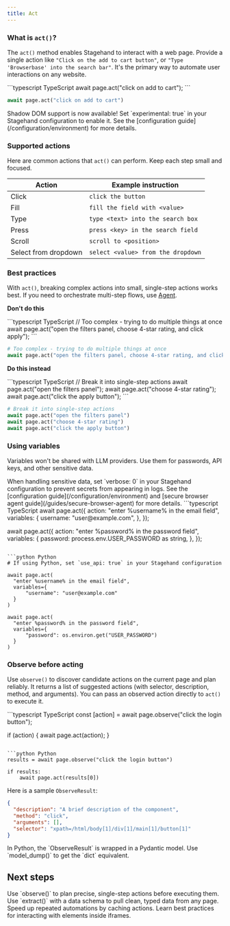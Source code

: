 ```yaml
---
title: Act
---
```


### What is `act()`?
The `act()` method enables Stagehand to interact with a web page. Provide a single action like `"Click on the add to cart button"`, or `"Type 'Browserbase' into the search bar"`. It's the primary way to automate user interactions on any website.

<CodeGroup>
```typescript TypeScript
await page.act("click on add to cart");
```

```python Python
await page.act("click on add to cart")
```
</CodeGroup>

<Info>
Shadow DOM support is now available! Set `experimental: true` in your Stagehand configuration to enable it. See the [configuration guide](/configuration/environment) for more details.
</Info>

### Supported actions

Here are common actions that `act()` can perform. Keep each step small and focused.

<table style={{ width: '100%' }}>
  <thead>
    <tr>
      <th style={{ textAlign: 'left' }}>Action</th>
      <th style={{ textAlign: 'left' }}>Example instruction</th>
    </tr>
  </thead>
  <tbody>
    <tr>
      <td>Click</td>
      <td><code>click the button</code></td>
    </tr>
    <tr>
      <td>Fill</td>
      <td><code>fill the field with &lt;value&gt;</code></td>
    </tr>
    <tr>
      <td>Type</td>
      <td><code>type &lt;text&gt; into the search box</code></td>
    </tr>
    <tr>
      <td>Press</td>
      <td><code>press &lt;key&gt; in the search field</code></td>
    </tr>
    <tr>
      <td>Scroll</td>
      <td><code>scroll to &lt;position&gt;</code></td>
    </tr>
    <tr>
      <td>Select from dropdown</td>
      <td><code>select &lt;value&gt; from the dropdown</code></td>
    </tr>
  </tbody>
  </table>

### Best practices

With `act()`, breaking complex actions into small, single-step actions works best. If you need to orchestrate multi-step flows, use [Agent](/fundamentals/agent/overview).

**Don't do this**

<CodeGroup>
```typescript TypeScript
// Too complex - trying to do multiple things at once
await page.act("open the filters panel, choose 4-star rating, and click apply");
```

```python Python
# Too complex - trying to do multiple things at once
await page.act("open the filters panel, choose 4-star rating, and click apply")
```
</CodeGroup>

**Do this instead**

<CodeGroup>
```typescript TypeScript
// Break it into single-step actions
await page.act("open the filters panel");
await page.act("choose 4-star rating");
await page.act("click the apply button");
```

```python Python
# Break it into single-step actions
await page.act("open the filters panel")
await page.act("choose 4-star rating")
await page.act("click the apply button")
```
</CodeGroup>

### Using variables

Variables won't be shared with LLM providers. Use them for passwords, API keys, and other sensitive data.

<Warning>
When handling sensitive data, set `verbose: 0` in your Stagehand configuration to prevent secrets from appearing in logs. See the [configuration guide](/configuration/environment) and [secure browser agent guide](/guides/secure-browser-agent) for more details.
</Warning>

<CodeGroup>
```typescript TypeScript
await page.act({
  action: "enter %username% in the email field",
  variables: {
    username: "user@example.com",
  },
});

await page.act({
  action: "enter %password% in the password field",
  variables: {
    password: process.env.USER_PASSWORD as string,
  },
});
```

```python Python
# If using Python, set `use_api: true` in your Stagehand configuration

await page.act(
  "enter %username% in the email field",
  variables={
      "username": "user@example.com"
  }
)

await page.act(
  "enter %password% in the password field",
  variables={
      "password": os.environ.get("USER_PASSWORD")
  }
)
```
</CodeGroup>

### Observe before acting

Use `observe()` to discover candidate actions on the current page and plan reliably. It returns a list of suggested actions (with selector, description, method, and arguments). You can pass an observed action directly to `act()` to execute it.

<CodeGroup>
```typescript TypeScript
const [action] = await page.observe("click the login button");

if (action) {
  await page.act(action);
}
```

```python Python
results = await page.observe("click the login button")

if results:
    await page.act(results[0])
```
</CodeGroup>

Here is a sample `ObserveResult`:

```json
{
  "description": "A brief description of the component",
  "method": "click",
  "arguments": [],
  "selector": "xpath=/html/body[1]/div[1]/main[1]/button[1]"
}
```

<Note>
In Python, the `ObserveResult` is wrapped in a Pydantic model. Use `model_dump()` to get the `dict` equivalent.
</Note>

## Next steps

<CardGroup cols={2}>
   <Card title="Analyze pages with observe()" icon="magnifying-glass" iconType="sharp-solid" href="/fundamentals/observe/overview">
    Use `observe()` to plan precise, single-step actions before executing them.
  </Card>

  <Card title="Extract data with extract()" icon="table" iconType="sharp-solid" href="/fundamentals/extract/overview">
    Use `extract()` with a data schema to pull clean, typed data from any page.
  </Card>

  <Card title="Caching actions" icon="bolt" iconType="sharp-solid" href="/guides/caching-actions">
    Speed up repeated automations by caching actions.
  </Card>

  <Card title="Working with iframes" icon="frame" iconType="sharp-solid" href="/guides/working-with-iframes">
    Learn best practices for interacting with elements inside iframes.
  </Card>
</CardGroup>
